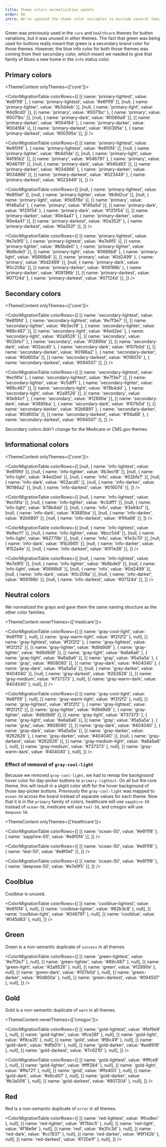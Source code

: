 ```yaml
---
title: Theme colors normalization update
order: 60
intro: We've updated the theme color variables to exclude several families of non-semantic color variables and generally normalize the use of color variables across themes
---
```



Green was previously used in the `core` and `healthcare` themes for button variations, but it was unused in other
themes. The fact that green was being used for buttons really meant that green is a
secondary brand color for those themes. However, the blue info color for both those themes
was coming from their secondary color, which meant we needed to give that family of blues
a new home in the `info` status color.

## Primary colors

<ThemeContent onlyThemes={['core']}>

<ColorMigrationTable
  colorRows={[
    [{ name: 'primary-lightest', value: '#e6f1f8' }, { name: 'primary-lightest', value: '#e6f1f8' }],
    [null,                                           { name: 'primary-lighter',  value: '#b3d4eb' }],
    [null,                                           { name: 'primary-light',    value: '#4d9cd0' }],
    [{ name: 'primary',          value: '#0071bc' }, { name: 'primary',          value: '#0071bc' }],
    [null,                                           { name: 'primary-dark',     value: '#0066a9' }],
    [{ name: 'primary-darker',   value: '#004f84' }, { name: 'primary-darker',   value: '#004f84' }],
    [{ name: 'primary-darkest',  value: '#00395e' }, { name: 'primary-darkest',  value: '#00395e' }],
  ]}
/>

</ThemeContent>
<ThemeContent onlyThemes={['healthcare']}>

<ColorMigrationTable
  colorRows={[
    [{ name: 'primary-lightest', value: '#e6f0f4' }, { name: 'primary-lightest', value: '#e6f0f4' }],
    [null,                                           { name: 'primary-lighter',  value: '#b4d1de' }],
    [null,                                           { name: 'primary-light',    value: '#4f95b2' }],
    [{ name: 'primary',          value: '#046791' }, { name: 'primary',          value: '#046791' }],
    [null,                                           { name: 'primary-dark',     value: '#045d83' }],
    [{ name: 'primary-darker',   value: '#034866' }, { name: 'primary-darker',   value: '#034866' }],
    [{ name: 'primary-darkest',  value: '#023449' }, { name: 'primary-darkest',  value: '#023449' }],
  ]}
/>

</ThemeContent>
<ThemeContent onlyThemes={['medicare']}>

<ColorMigrationTable
  colorRows={[
    [null,                                           { name: 'primary-lightest', value: '#e8f0ef' }],
    [null,                                           { name: 'primary-lighter',  value: '#b9d2ce' }],
    [null,                                           { name: 'primary-light',    value: '#5b978e' }],
    [{ name: 'primary',          value: '#146a5d' }, { name: 'primary',          value: '#146a5d' }],
    [{ name: 'primary-dark',     value: '#125f54' }, { name: 'primary-dark',     value: '#125f54' }],
    [{ name: 'primary-darker',   value: '#0e4a41' }, { name: 'primary-darker',   value: '#0e4a41' }],
    [{ name: 'primary-darkest',  value: '#0a352f' }, { name: 'primary-darkest',  value: '#0a352f' }],
  ]}
/>

</ThemeContent>
<ThemeContent onlyThemes={['cmsgov']}>

<ColorMigrationTable
  colorRows={[
    [{ name: 'primary-lightest', value: '#e7e9f5' }, { name: 'primary-lightest', value: '#e7e9f5' }],
    [{ name: 'primary-lighter',  value: '#b6bde0' }, { name: 'primary-lighter',  value: '#b6bde0' }],
    [{ name: 'primary-light',    value: '#5666b8' }, { name: 'primary-light',    value: '#5666b8' }],
    [{ name: 'primary',          value: '#0d2499' }, { name: 'primary',          value: '#0d2499' }],
    [null,                                           { name: 'primary-dark',     value: '#0c208a' }],
    [{ name: 'primary-darker',   value: '#09196b' }, { name: 'primary-darker',   value: '#09196b' }],
    [{ name: 'primary-darkest',  value: '#07124d' }, { name: 'primary-darkest',  value: '#07124d' }],
  ]}
/>

</ThemeContent>

## Secondary colors

<ThemeContent onlyThemes={['core']}>

<ColorMigrationTable
  colorRows={[
    [{ name: 'secondary-lightest', value: '#e6f9fd' }, { name: 'secondary-lightest',  value: '#e7f3e7' }],
    [{ name: 'secondary-lighter',  value: '#b3ecf8' }, { name: 'secondary-lighter',   value: '#89c487' }],
    [{ name: 'secondary-light',    value: '#4ed2ee' }, { name: 'secondary-light',     value: '#2a9526' }],
    [{ name: 'secondary',          value: '#02bfe7' }, { name: 'secondary',           value: '#12890e' }],
    [{ name: 'secondary-dark',     value: '#02acd0' }, { name: 'secondary-dark',      value: '#107b0d' }],
    [{ name: 'secondary-darker',   value: '#0186a2' }, { name: 'secondary-darker',    value: '#0d600a' }],
    [{ name: 'secondary-darkest',  value: '#016074' }, { name: 'secondary-darkest',   value: '#094507' }],
  ]}
/>

</ThemeContent>
<ThemeContent onlyThemes={['healthcare']}>

<ColorMigrationTable
  colorRows={[
    [{ name: 'secondary-lightest', value: '#ecf4fa' }, { name: 'secondary-lightest',  value: '#e7f3e7' }],
    [{ name: 'secondary-lighter',  value: '#c5dff1' }, { name: 'secondary-lighter',   value: '#89c487' }],
    [{ name: 'secondary-light',    value: '#78b4dd' }, { name: 'secondary-light',     value: '#2a9526' }],
    [{ name: 'secondary',          value: '#3e94cf' }, { name: 'secondary',           value: '#12890e' }],
    [{ name: 'secondary-dark',     value: '#3885ba' }, { name: 'secondary-dark',      value: '#107b0d' }],
    [{ name: 'secondary-darker',   value: '#2b6891' }, { name: 'secondary-darker',    value: '#0d600a' }],
    [{ name: 'secondary-darkest',  value: '#1f4a68' }, { name: 'secondary-darkest',   value: '#094507' }],
  ]}
/>

</ThemeContent>
<ThemeContent onlyThemes={['medicare', 'cmsgov']}>

Secondary colors didn't change for the Medicare or CMS.gov themes.

</ThemeContent>

## Informational colors

<ThemeContent onlyThemes={['core']}>

<ColorMigrationTable
  colorRows={[
    [null, { name: 'info-lightest', value: '#e6f9fd' }],
    [null, { name: 'info-lighter',  value: '#b3ecf8' }],
    [null, { name: 'info-light',    value: '#4ed2ee' }],
    [null, { name: 'info',          value: '#02bfe7' }],
    [null, { name: 'info-dark',     value: '#02acd0' }],
    [null, { name: 'info-darker',   value: '#0186a2' }],
    [null, { name: 'info-darkest',  value: '#016074' }],
  ]}
/>

</ThemeContent>
<ThemeContent onlyThemes={['healthcare']}>

<ColorMigrationTable
  colorRows={[
    [null, { name: 'info-lightest', value: '#ecf4fa' }],
    [null, { name: 'info-lighter',  value: '#c5dff1' }],
    [null, { name: 'info-light',    value: '#78b4dd' }],
    [null, { name: 'info',          value: '#3e94cf' }],
    [null, { name: 'info-dark',     value: '#3885ba' }],
    [null, { name: 'info-darker',   value: '#2b6891' }],
    [null, { name: 'info-darkest',  value: '#1f4a68' }],
  ]}
/>

</ThemeContent>
<ThemeContent onlyThemes={['medicare']}>

<ColorMigrationTable
  colorRows={[
    [null, { name: 'info-lightest', value: '#e9ecf1' }],
    [null, { name: 'info-lighter',  value: '#bcc5d4' }],
    [null, { name: 'info-light',    value: '#62779b' }],
    [null, { name: 'info',          value: '#1e3c70' }],
    [null, { name: 'info-dark',     value: '#1b3665' }],
    [null, { name: 'info-darker',   value: '#152a4e' }],
    [null, { name: 'info-darkest',  value: '#0f1e38' }],
  ]}
/>

</ThemeContent>
<ThemeContent onlyThemes={['cmsgov']}>

<ColorMigrationTable
  colorRows={[
    [null, { name: 'info-lightest', value: '#e7e9f5' }],
    [null, { name: 'info-lighter',  value: '#b6bde0' }],
    [null, { name: 'info-light',    value: '#5666b8' }],
    [null, { name: 'info',          value: '#0d2499' }],
    [null, { name: 'info-dark',     value: '#0c208a' }],
    [null, { name: 'info-darker',   value: '#09196b' }],
    [null, { name: 'info-darkest',  value: '#07124d' }],
  ]}
/>

</ThemeContent>



## Neutral colors

We normalized the grays and gave them the same naming structure as the other color families.

<ThemeContent neverThemes={['medicare']}>

<ColorMigrationTable
  colorRows={[
    [{ name: 'gray-cool-light', value: '#e6f1f8' }, null],
    [{ name: 'gray-warm-light', value: '#f2f2f2' }, null],
    [{ name: 'gray-lightest',   value: '#f2f2f2' }, { name: 'gray-lightest',  value: '#f2f2f2' }],
    [{ name: 'gray-lighter',    value: '#d9d9d9' }, { name: 'gray-lighter',   value: '#d9d9d9' }],
    [{ name: 'gray-light',      value: '#a6a6a6' }, { name: 'gray-light',     value: '#a6a6a6' }],
    [{ name: 'gray',            value: '#5a5a5a' }, { name: 'gray',           value: '#808080' }],
    [{ name: 'gray-dark',       value: '#404040' }, { name: 'gray-dark',      value: '#5a5a5a' }],
    [null,                                          { name: 'gray-darker',    value: '#404040' }],
    [null,                                          { name: 'gray-darkest',   value: '#262626' }],
    [{ name: 'gray-medium',     value: '#737373' }, null],
    [{ name: 'gray-warm-dark',  value: '#404040' }, null],
  ]}
/>

</ThemeContent>
<ThemeContent onlyThemes={['medicare']}>

<ColorMigrationTable
  colorRows={[
    [{ name: 'gray-cool-light',   value: '#e6f1f8' }, null],
    [{ name: 'gray-warm-light',   value: '#f2f2f2' }, null],
    [{ name: 'gray-lightest',     value: '#f2f2f2' }, { name: 'gray-lightest',  value: '#f2f2f2' }],
    [{ name: 'gray-lighter',      value: '#d9d9d9' }, { name: 'gray-lighter',   value: '#d9d9d9' }],
    [{ name: 'gray-light',        value: '#737373' }, { name: 'gray-light',     value: '#a6a6a6' }],
    [{ name: 'gray',              value: '#5a5a5a' }, { name: 'gray',           value: '#808080' }],
    [{ name: 'gray-dark',         value: '#404040' }, { name: 'gray-dark',      value: '#5a5a5a' }],
    [{ name: 'gray-darker',       value: '#262626' }, { name: 'gray-darker',    value: '#404040' }],
    [null,                                            { name: 'gray-darkest',   value: '#262626' }],
    [{ name: 'gray-medium-light', value: '#a6a6a6' }, null],
    [{ name: 'gray-medium',       value: '#737373' }, null],
    [{ name: 'gray-warm-dark',    value: '#404040' }, null],
  ]}
/>

</ThemeContent>

### Effect of removal of `gray-cool-light`

Because we removed `gray-cool-light`, we had to remap the background hover color for
day-picker buttons to `primary-lightest`. On all but the core theme, this will result
in a slight color shift for the hover background of those day-picker buttons. Previously
the `gray-cool-light` was mapped to `ocean-50` across the board instead of separate
values for each theme. Now that it is in the `primary` family of colors, healthcare
will use `sapphire-50` instead of `ocean-50`, medicare will use `teal-50`, and cmsgov
will use `deepsea-50`.

<ThemeContent onlyThemes={['healthcare']}>

<ColorMigrationTable
  colorRows={[
    [{ name: 'ocean-50', value: '#e6f1f8' }, { name: 'sapphire-50', value: '#e6f0f4' }],
  ]}
/>

</ThemeContent>
<ThemeContent onlyThemes={['medicare']}>

<ColorMigrationTable
  colorRows={[
    [{ name: 'ocean-50', value: '#e6f1f8' }, { name: 'teal-50', value: '#e8f0ef' }],
  ]}
/>

</ThemeContent>
<ThemeContent onlyThemes={['cmsgov']}>

<ColorMigrationTable
  colorRows={[
    [{ name: 'ocean-50', value: '#e6f1f8' }, { name: 'deepsea-50', value: '#e7e9f5' }],
  ]}
/>

</ThemeContent>

## Coolblue

Coolblue is unused.

<ColorMigrationTable
  colorRows={[
    [{ name: 'coolblue-lightest', value: '#e6f0f4' }, null],
    [{ name: 'coolblue-lighter',  value: '#82b3c8' }, null],
    [{ name: 'coolblue-light',    value: '#046791' }, null],
    [{ name: 'coolblue',          value: '#045d83' }, null],
  ]}
/>

## Green

Green is a non-semantic duplicate of `success` in all themes.

<ColorMigrationTable
  colorRows={[
    [{ name: 'green-lightest', value: '#e7f3e7' }, null],
    [{ name: 'green-lighter',  value: '#89c487' }, null],
    [{ name: 'green-light',    value: '#2a9526' }, null],
    [{ name: 'green',          value: '#12890e' }, null],
    [{ name: 'green-dark',     value: '#107b0d' }, null],
    [{ name: 'green-darker',   value: '#0d600a' }, null],
    [{ name: 'green-darkest',  value: '#094507' }, null],
  ]}
/>

## Gold

Gold is a non-semantic duplicate of `warn` in all themes.

<ThemeContent neverThemes={['cmsgov']}>

<ColorMigrationTable
  colorRows={[
    [{ name: 'gold-lightest', value: '#fef9e9' }, null],
    [{ name: 'gold-lighter',  value: '#fce28f' }, null],
    [{ name: 'gold-light',    value: '#f9ca35' }, null],
    [{ name: 'gold',          value: '#f8c41f' }, null],
    [{ name: 'gold-dark',     value: '#dfb01c' }, null],
    [{ name: 'gold-darker',   value: '#ae8916' }, null],
    [{ name: 'gold-darkest',  value: '#7c6210' }, null],
  ]}
/>

</ThemeContent>
<ThemeContent onlyThemes={['cmsgov']}>

<ColorMigrationTable
  colorRows={[
    [{ name: 'gold-lightest', value: '#fffce6' }, null],
    [{ name: 'gold-lighter',  value: '#fff284' }, null],
    [{ name: 'gold-light',    value: '#ffe721' }, null],
    [{ name: 'gold',          value: '#ffe400' }, null],
    [{ name: 'gold-dark',     value: '#e6cd07' }, null],
    [{ name: 'gold-darker',   value: '#b3a006' }, null],
    [{ name: 'gold-darkest',  value: '#807204' }, null],
  ]}
/>

</ThemeContent>

## Red

Red is a non-semantic duplicate of `error` in all themes.

<ColorMigrationTable
  colorRows={[
    [{ name: 'red-lightest', value: '#fce8ec' }, null],
    [{ name: 'red-lighter',  value: '#f7bbc5' }, null],
    [{ name: 'red-light',    value: '#f18e9e' }, null],
    [{ name: 'red',          value: '#e31c3d' }, null],
    [{ name: 'red-dark',     value: '#cc1937' }, null],
    [{ name: 'red-darker',   value: '#9f142b' }, null],
    [{ name: 'red-darkest',  value: '#720e1f' }, null],
  ]}
/>